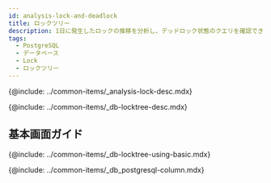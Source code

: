 ```yaml
---
id: analysis-lock-and-deadlock
title: ロックツリー
description: 1日に発生したロックの推移を分析し、デッドロック状態のクエリを確認できます。
tags:
  - PostgreSQL
  - データベース
  - Lock
  - ロックツリー
---
```



<!-- 개요-->

{@include: ../common-items/_analysis-lock-desc.mdx} 

<!-- 락트리-->

{@include: ../common-items/_db-locktree-desc.mdx} 

## 基本画面ガイド

{@include: ../common-items/_db-locktree-using-basic.mdx}

<!-- 락트리 컬럼 정보-->

{@include: ../common-items/_db_postgresql-column.mdx}
